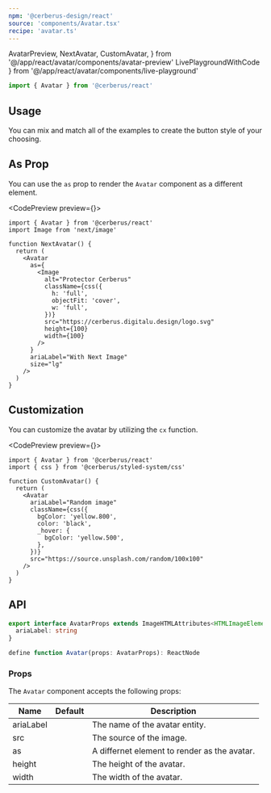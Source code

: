 ```yaml
---
npm: '@cerberus-design/react'
source: 'components/Avatar.tsx'
recipe: 'avatar.ts'
---
```


  AvatarPreview,
  NextAvatar,
  CustomAvatar,
} from '@/app/react/avatar/components/avatar-preview'
  LivePlaygroundWithCode
} from '@/app/react/avatar/components/live-playground'

```ts
import { Avatar } from '@cerberus/react'
```

## Usage

You can mix and match all of the examples to create the button style of your choosing.

<LivePlaygroundWithCode />

## As Prop

You can use the `as` prop to render the `Avatar` component as a different element.

<NoteAdmonition description="This is only recommended if you are replacing it with another image alternative (i.e., NextJS Image). If you want to make the avatar a link - simply wrap it in a link tag." />

<CodePreview preview={<NextAvatar />}>
```tsx title="next-avatar.tsx"
import { Avatar } from '@cerberus/react'
import Image from 'next/image'

function NextAvatar() {
  return (
    <Avatar
      as={
        <Image
          alt="Protector Cerberus"
          className={css({
            h: 'full',
            objectFit: 'cover',
            w: 'full',
          })}
          src="https://cerberus.digitalu.design/logo.svg"
          height={100}
          width={100}
        />
      }
      ariaLabel="With Next Image"
      size="lg"
    />
  )
}
```
</CodePreview>

## Customization

You can customize the avatar by utilizing the `cx` function.

<CodePreview preview={<CustomAvatar />}>
```tsx title="avatar.tsx"
import { Avatar } from '@cerberus/react'
import { css } from '@cerberus/styled-system/css'

function CustomAvatar() {
  return (
    <Avatar
      ariaLabel="Random image"
      className={css({
        bgColor: 'yellow.800',
        color: 'black',
        _hover: {
          bgColor: 'yellow.500',
        },
      })}
      src="https://source.unsplash.com/random/100x100"
    />
  )
}
```
</CodePreview>

## API

```ts showLineNumbers=false
export interface AvatarProps extends ImageHTMLAttributes<HTMLImageElement> {
  ariaLabel: string
}

define function Avatar(props: AvatarProps): ReactNode
````

### Props

The `Avatar` component accepts the following props:

| Name     | Default | Description                            |
| -------- | ------- | -------------------------------------- |
| ariaLabel     |    | The name of the avatar entity. |
| src     |    | The source of the image. |
| as    |    | A differnet element to render as the avatar. |
| height    |    | The height of the avatar. |
| width    |    | The width of the avatar. |
